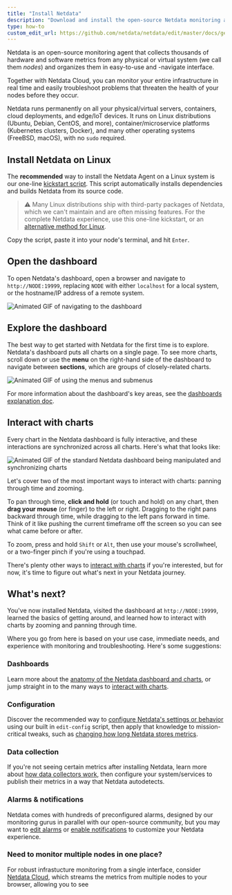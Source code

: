 ```yaml
---
title: "Install Netdata"
description: "Download and install the open-source Netdata monitoring agent on physical/virtual servers, Linux (Ubuntu/Debian/CentOS/etc), Docker, Kubernetes, and many others, often with one command."
type: how-to
custom_edit_url: https://github.com/netdata/netdata/edit/master/docs/get-started/install-netdata.mdx
---
```





Netdata is an open-source monitoring agent that collects thousands of hardware and software metrics from any physical or
virtual system (we call them _nodes_) and organizes them in easy-to-use and -navigate interface.

Together with Netdata Cloud, you can monitor your entire infrastructure in real time and easily troubleshoot problems
that threaten the health of your nodes before they occur.

Netdata runs permanently on all your physical/virtual servers, containers, cloud deployments, and edge/IoT devices. It
runs on Linux distributions (Ubuntu, Debian, CentOS, and more), container/microservice platforms (Kubernetes clusters,
Docker), and many other operating systems (FreeBSD, macOS), with no `sudo` required.

<Install>
  <InstallBox
    to="#install-netdata-on-linux"
    os="Linux" />
  <InstallBox
    to="/docs/agent/packaging/docker"
    os="Docker" />
  <InstallBox
    to="/docs/agent/packaging/installer/methods/kubernetes"
    os="Kubernetes" />
  <InstallBox
    to="/docs/agent/packaging/installer/methods/macos"
    os="macOS" />
</Install>

## Install Netdata on Linux

The **recommended** way to install the Netdata Agent on a Linux system is our one-line [kickstart
script](/docs/agent/packaging/installer/methods/kickstart). This script automatically installs dependencies and builds Netdata
from its source code.

> ⚠️ Many Linux distributions ship with third-party packages of Netdata, which we can't maintain and are often missing
> features. For the complete Netdata experience, use this one-line kickstart, or an [alternative method for
> Linux](/docs/agent/packaging/installer#alternative-methods).

Copy the script, paste it into your node's terminal, and hit `Enter`.

<OneLineInstall />

## Open the dashboard

To open Netdata's dashboard, open a browser and navigate to `http://NODE:19999`, replacing `NODE` with either
`localhost` for a local system, or the hostname/IP address of a remote system.

![Animated GIF of navigating to the
dashboard](https://user-images.githubusercontent.com/1153921/80825153-abaec600-8b94-11ea-8b17-1b770a2abaa9.gif)

## Explore the dashboard

The best way to get started with Netdata for the first time is to explore. Netdata's dashboard puts all charts on a
single page. To see more charts, scroll down or use the **menu** on the right-hand side of the dashboard to navigate
between **sections**, which are groups of closely-related charts. 

![Animated GIF of using the menus and
submenus](https://user-images.githubusercontent.com/1153921/80832425-7c528600-8ba1-11ea-8140-d0a17a62009b.gif)

For more information about the dashboard's key areas, see the [dashboards explanation
doc](/docs/agent/dashboards/how-dashboards-workx).

## Interact with charts

Every chart in the Netdata dashboard is fully interactive, and these interactions are synchronized across all charts.
Here's what that looks like:

![Animated GIF of the standard Netdata dashboard being manipulated and synchronizing
charts](https://user-images.githubusercontent.com/1153921/80839230-b034a800-8baf-11ea-9cb2-99c1e10f0f85.gif)

Let's cover two of the most important ways to interact with charts: panning through time and zooming.

To pan through time, **click and hold** (or touch and hold) on any chart, then **drag your mouse** (or finger) to the
left or right. Dragging to the right pans backward through time, while dragging to the left pans forward in time. Think
of it like pushing the current timeframe off the screen so you can see what came before or after.

To zoom, press and hold `Shift` or `Alt`, then use your mouse's scrollwheel, or a two-finger pinch if you're using a
touchpad.

There's plenty other ways to [interact with charts](/docs/agent/dashboards/interact-chartsx) if you're interested, but
for now, it's time to figure out what's next in your Netdata journey.

## What's next?

You've now installed Netdata, visited the dashboard at `http://NODE:19999`, learned the basics of getting around, and
learned how to interact with charts by zooming and panning through time.

Where you go from here is based on your use case, immediate needs, and experience with monitoring and troubleshooting.
Here's some suggestions:

### Dashboards 

Learn more about the [anatomy of the Netdata dashboard and charts](/docs/agent/dashboards/dashboards-chartsx), or jump
straight in to the many ways to [interact with charts](/docs/agent/dashboards/interact-chartsx).

### Configuration

Discover the recommended way to [configure Netdata's settings or behavior](/docs/configure/nodes) using our built in
`edit-config` script, then apply that knowledge to mission-critical tweaks, such as [changing how long Netdata stores
metrics](/docs/store/change-metrics-storage).

### Data collection

If you're not seeing certain metrics after installing Netdata, learn more about [how data collectors
work](/docs/collect/how-collectors-work), then configure your system/services to publish their metrics in a way that
Netdata autodetects.

### Alarms & notifications

Netdata comes with hundreds of preconfigured alarms, designed by our monitoring gurus in parallel with our open-source
community, but you may want to [edit alarms](/docs/monitor/configure-alarms) or [enable
notifications](/docs/monitor/enable-notifications) to customize your Netdata experience.

### Need to monitor multiple nodes in one place?

For robust infrastucture monitoring from a single interface, consider [Netdata
Cloud](/docs/cloud), which streams the metrics from multiple nodes to your browser, allowing
you to see 


